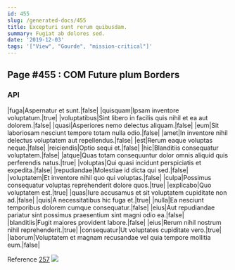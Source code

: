 ```yaml
---
id: 455
slug: /generated-docs/455
title: Excepturi sunt rerum quibusdam.
summary: Fugiat ab dolores sed.
date: '2019-12-03'
tags: '["View", "Gourde", "mission-critical"]'
---
```

## Page #455 : COM Future plum Borders

### API

|fuga|Aspernatur et sunt.|false|
|quisquam|Ipsam inventore voluptatum.|true|
|voluptatibus|Sint libero in facilis quis nihil et ea aut dolorem.|false|
|quasi|Asperiores nemo delectus aliquam.|false|
|eum|Sit laboriosam nesciunt tempore totam nulla odio.|false|
|amet|In inventore nihil delectus voluptatem aut repellendus.|false|
|est|Rerum eaque voluptas neque.|false|
|reiciendis|Optio sequi et.|false|
|hic|Blanditiis consequatur voluptatem.|false|
|atque|Quas totam consequuntur dolor omnis aliquid quis perferendis natus.|true|
|voluptas|Qui quasi incidunt perspiciatis et expedita.|false|
|repudiandae|Molestiae id dicta qui sed.|false|
|voluptatem|Et inventore nihil quo qui voluptas.|false|
|culpa|Possimus consequatur voluptas reprehenderit dolore quos.|true|
|explicabo|Quo voluptatem est.|true|
|quas|Iure accusamus et sit voluptatem cupiditate non ad.|false|
|quis|A necessitatibus hic fuga et.|true|
|nulla|Ea nesciunt temporibus dolorem cumque consequatur.|false|
|eius|Aut repudiandae pariatur sint possimus praesentium sint magni odio ea.|false|
|blanditiis|Fugit maiores provident labore.|false|
|eius|Rerum nihil nostrum nihil reprehenderit.|true|
|consequatur|Ut voluptates cupiditate vero.|true|
|laborum|Voluptatem et magnam recusandae vel quia tempore mollitia eum.|false|

Reference [257](/generated-docs/257)
![](/assets/cats-2.jpg)


